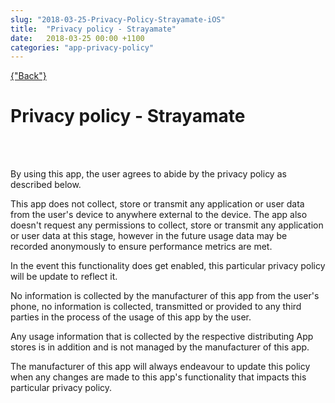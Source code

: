 ```yaml
---
slug: "2018-03-25-Privacy-Policy-Strayamate-iOS"
title:  "Privacy policy - Strayamate"
date:   2018-03-25 00:00 +1100
categories: "app-privacy-policy"
---
```


<div className="blogpage">
    <a href={"/blog"} smooth duration={1000}>
    {"Back"}
    </a>
</div>

<div className="blogText">

# Privacy policy - Strayamate
<br/>
<br/>

By using  this app, the user agrees to abide by the privacy policy as described below.

This app does not collect, store or transmit any application or user data from the user's device to anywhere external to the device. The app also doesn't request any permissions to collect, store or transmit any application or user data at this stage, however in the future usage data may be recorded anonymously to ensure performance metrics are met.

In the event this functionality does get enabled, this particular privacy policy will be update to reflect it.

No information is collected by the manufacturer of this app from the user's phone, no information is collected, transmitted or provided to any third parties in the process of the usage of this app by the user.

Any usage information that is collected by the respective distributing App stores is in addition and is not managed by the manufacturer of this app.

The manufacturer of this app will always endeavour to update this policy when any changes are made to this app's functionality that impacts this particular privacy policy.

</div>